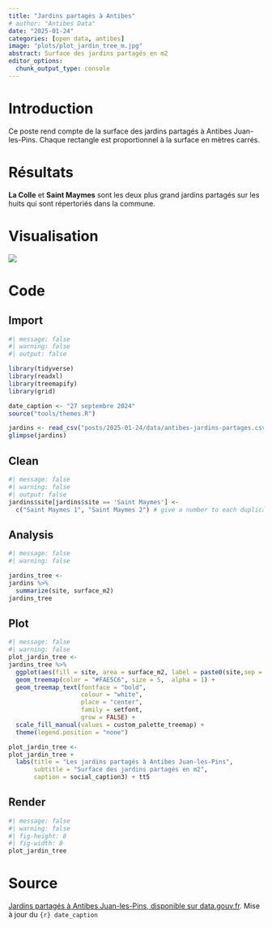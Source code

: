 ```yaml
---
title: "Jardins partagés à Antibes"
# author: "Antibes Data"
date: "2025-01-24"
categories: [open data, antibes]
image: "plots/plot_jardin_tree_m.jpg"
abstract: Surface des jardins partagés en m2
editor_options: 
  chunk_output_type: console
---
```


# Introduction

Ce poste rend compte de la surface des jardins partagés à Antibes Juan-les-Pins. Chaque rectangle est proportionnel à la surface en mètres carrés.

# Résultats

**La Colle** et **Saint Maymes** sont les deux plus grand jardins partagés sur les huits qui sont répertoriés dans la commune.

# Visualisation

![](plots/plot_jardin_tree_m.jpg){fig-align="center"}

# Code

## Import

```r
#| message: false
#| warning: false
#| output: false

library(tidyverse)
library(readxl)
library(treemapify)
library(grid)

date_caption <- "27 septembre 2024"
source("tools/themes.R")

jardins <- read_csv("posts/2025-01-24/data/antibes-jardins-partages.csv")
glimpse(jardins)
```

## Clean

```r
#| message: false
#| warning: false
#| output: false
jardins$site[jardins$site == 'Saint Maymes'] <- 
  c("Saint Maymes 1", "Saint Maymes 2") # give a number to each duplicate value

```

## Analysis

```r
#| message: false
#| warning: false

jardins_tree <-
jardins %>% 
  summarize(site, surface_m2) 
jardins_tree
```

## Plot

```r
#| message: false
#| warning: false
plot_jardin_tree <- 
jardins_tree %>%
  ggplot(aes(fill = site, area = surface_m2, label = paste0(site,sep = "\n", surface_m2, " m²"))) +
  geom_treemap(color = "#FAE5C6", size = 5,  alpha = 1) +
  geom_treemap_text(fontface = "bold", 
                    colour = "white", 
                    place = "center",
                    family = setfont,
                    grow = FALSE) + 
  scale_fill_manual(values = custom_palette_treemap) +
  theme(legend.position = "none")

plot_jardin_tree <-
plot_jardin_tree +
  labs(title = "Les jardins partagés à Antibes Juan-les-Pins",
       subtitle = "Surface des jardins partagés en m2",
       caption = social_caption3) + tt5
```

## Render

```r
#| message: false
#| warning: false
#| fig-height: 8
#| fig-width: 8
plot_jardin_tree
```

# Source

[Jardins partagés à Antibes Juan-les-Pins, disponible sur data.gouv.fr](https://www.data.gouv.fr/fr/datasets/jardins-partages-a-antibes-juan-les-pins/). Mise à jour du `{r} date_caption`
